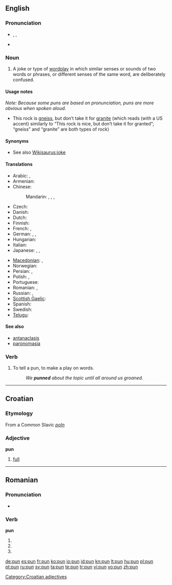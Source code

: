 ==English==
{{wikipedia}}

===Pronunciation===
* {{enPR|pŭn}}, {{IPA|/pʌn/}}, {{SAMPA|/pVn/}}
* {{rhymes|ʌn}}

===Noun===
{{en-noun}}

# A joke or type of [[wordplay]] in which similar senses or sounds of two words or phrases, or different senses of the same word, are deliberately confused.

====Usage notes====
''Note: Because some puns are based on pronunciation, puns are more obvious when spoken aloud.''
* This rock is [[gneiss]], but don’t take it for [[granite]] (which reads (with a US accent) similarly to “This rock is nice, but don’t take it for granted”; “gneiss” and “granite” are both types of rock)

====Synonyms====
* See also [[Wikisaurus:joke]]

====Translations====
{{trans-top|joke or type of wordplay}}
* Arabic: {{t|ar|لعبة الكلمات|f|tr=la`bat al-kalamaat|sc=Arab}},  {{t-|ar|جناس|m|tr=jinaas|sc=Arab}}
* Armenian: {{t-|hy|բառախաղ|tr=baṙaxaġ|sc=Armn|xs=Armenian}}
* Chinese:
*: Mandarin: {{t|cmn|雙關語|sc=Hani|xs=Mandarin}},  {{t|cmn|双关语|tr=shuāngguānyǔ|sc=Hani|xs=Mandarin}},  {{t|cmn|俏皮話|sc=Hani|xs=Mandarin}},  {{t|cmn|俏皮话|tr=qiàopihuà|sc=Hani|xs=Mandarin}}
* Czech: {{t-|cs|slovní hříčka|f}}
* Danish: {{t|da|ordspil|n}}
* Dutch: {{t|nl|woordspeling|f}}
* Finnish: {{t-|fi|sanaleikki}}
* French: {{t+|fr|calembour|m}}, {{t+|fr|jeu de mots|m}}
* German: {{t+|de|Witz|m}}, {{t+|de|Kalauer|m}}, {{t+|de|Wortspiel|n}}
* Hungarian: {{t|hu|szójáték}}
* Italian: {{t|it|gioco di parole|m}}
* Japanese: {{t-|ja|駄洒落|tr=[[ダジャレ]], [[だじゃれ]], [[dajare]]|sc=Jpan}},  {{t|ja|しゃれ|tr=share|sc=Jpan}},  {{t|ja|語呂合わせ|tr=ごろあわせ, goroawase|sc=Jpan}}
{{trans-mid}}
* [[Macedonian]]: {{t|mk|каламбур|m|tr=kálambur|sc=Cyrl|xs=Macedonian}},  {{t|mk|игра на зборови|f|tr=ígra na zbórovi|sc=Cyrl|xs=Macedonian}}
* Norwegian: {{t|no|ordspill|n}}
* Persian: {{t|fa|تجنیس|tr=tajnis|sc=fa-Arab|xs=Persian}},  {{t-|fa|جناس|tr=jenâs|sc=fa-Arab|xs=Persian}}
* Polish: {{t|pl|gra słów|f}}, {{t|pl|kalambur|m}}
* Portuguese: {{t+|pt|trocadilho|m}}
* Romanian: {{t+|ro|calambur}}, {{t|ro|joc de cuvinte}}
* Russian: {{t|ru|каламбур|m|tr=kalambúr|sc=Cyrl}}, {{t|ru|игра слов|f|tr=igrá slov|sc=Cyrl}}
* [[Scottish Gaelic]]: {{t-|gd|cainnt-chluich|f|xs=Scottish Gaelic}}
* Spanish: {{t|es|juego de palabras|m}}
* Swedish: {{t|sv|ordvits|c}}
* [[Telugu]]: {{t|te|శ్లేష|tr=Slaesha|sc=Telu}}
{{trans-bottom}}

====See also====
* [[antanaclasis]]
* [[paronomasia]]

===Verb===
{{en-verb|puns|punning|punned}}

# To tell a pun, to make a play on words.
#: ''We '''punned''' about the topic until all around us groaned.''

----

==Croatian==

===Etymology===
From a Common Slavic ''[[poln]]''

===Adjective===
'''pun'''

# [[full]]

[[Category:Croatian adjectives]]

----

==Romanian==

===Pronunciation===
* {{IPA|[pun]|lang=ro}}

===Verb===
'''pun'''

# {{ro-form-verb|1s|pres|pune}}
# {{ro-form-verb|1s|sub|pune}}
# {{ro-form-verb|3p|pres|pune}}

[[de:pun]]
[[es:pun]]
[[fr:pun]]
[[ko:pun]]
[[io:pun]]
[[id:pun]]
[[kn:pun]]
[[lt:pun]]
[[hu:pun]]
[[pl:pun]]
[[pt:pun]]
[[ru:pun]]
[[sv:pun]]
[[ta:pun]]
[[te:pun]]
[[tr:pun]]
[[vi:pun]]
[[vo:pun]]
[[zh:pun]]